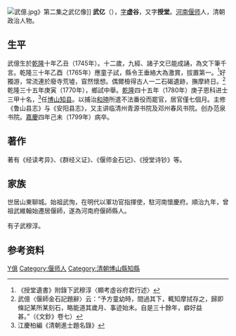 [[File:武億.jpg|thumb]]》第二集之武亿像]]
'''武亿'''（{{bd|1745年||1799年|catIdx=W武}}），[[表字|字]]'''虚谷'''，又字'''授堂'''。[[河南|河南]][[偃师|偃师]]人，清朝政治人物。

== 生平 ==
武億生於[[乾隆|乾隆]]十年乙丑（1745年）。十二歲，九經、諸子文已能成誦，為文下筆千言。乾隆三十年乙酉（1765年）應童子試，縣令王垂絡大為激賞，拔置第一。<ref>《授堂遺書》附錄下武穆淳〈顯考虛谷府君行述〉</ref>好獨游，常流連於廢寺荒墟，窅然懷想。偶爾檢得古人一二石碣遺跡，撫摩終日。<ref>武億〈偃師金石記題辭〉云：“予方童幼時，間過其下，輒知摩拭存之，歸即條記某所某刻石，略能道其歲月、事迹始末。自是三十餘年，癖好益甚。”（《文鈔》卷七）</ref>乾隆三十五年庚寅（1770年），鄉試中舉。[[乾隆|乾隆]]四十五年（1780年）庚子恩科进士三甲十名，<ref>江慶柏編《清朝進士題名錄》</ref>任[[博山|博山]][[知县|知县]]。以捕治[[和珅|和珅]]所遣不法番役而罷官，居官僅七個月。主修《鲁山县志》与《安阳县志》，又主讲临清州青源书院及邓州春风书院。创办范泉书院。[[嘉慶|嘉慶]]四年己未（1799年）病卒。

== 著作 ==
著有《经读考异》、《群经义证》、《偃师金石记》、《授堂诗钞》等。

== 家族 ==
世居山東聊城。始祖武恂，在明代以軍功官指揮使，駐河南懷慶府。順治九年，曾祖武維翰始遷居偃師，遂為河南府偃師縣人。

有子武穆淳。

== 参考资料 ==
{{reflist}}

{{乾隆四十五年庚子恩科殿試金榜}}

{{Authority control}}

{{DEFAULTSORT:Wu武}}
[[Category:武姓|Y億]]
[[Category:偃师人|Category:偃师人]]
[[Category:清朝博山縣知縣|Category:清朝博山縣知縣]]